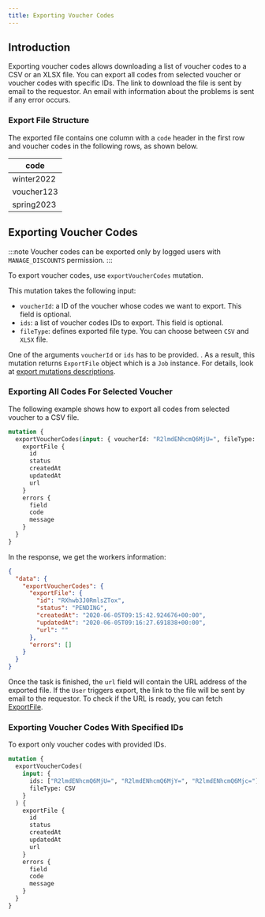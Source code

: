 ```yaml
---
title: Exporting Voucher Codes
---
```


## Introduction

Exporting voucher codes allows downloading a list of voucher codes to a CSV or an XLSX file.
You can export all codes from selected voucher or voucher codes with specific IDs.
The link to download the file is sent by email to the requestor. An email with information about the problems is sent if any error occurs.

### Export File Structure

The exported file contains one column with a `code` header in the first row and voucher codes in the following rows, as shown below.

| code       |
| ---------- |
| winter2022 |
| voucher123 |
| spring2023 |

## Exporting Voucher Codes

:::note
Voucher codes can be exported only by logged users with `MANAGE_DISCOUNTS` permission.
:::

To export voucher codes, use `exportVoucherCodes` mutation.

This mutation takes the following input:

- `voucherId`: a ID of the voucher whose codes we want to export. This field is optional.
- `ids`: a list of voucher codes IDs to export. This field is optional.
- `fileType`: defines exported file type. You can choose between `CSV` and `XLSX` file.

One of the arguments `voucherId` or `ids` has to be provided.
.
As a result, this mutation returns `ExportFile` object which is a `Job` instance.
For details, look at [export mutations descriptions](export-overview#mutations).

### Exporting All Codes For Selected Voucher

The following example shows how to export all codes from selected voucher to a CSV file.

```graphql {2}
mutation {
  exportVoucherCodes(input: { voucherId: "R2lmdENhcmQ6MjU=", fileType: CSV }) {
    exportFile {
      id
      status
      createdAt
      updatedAt
      url
    }
    errors {
      field
      code
      message
    }
  }
}
```

In the response, we get the workers information:

```json
{
  "data": {
    "exportVoucherCodes": {
      "exportFile": {
        "id": "RXhwb3J0RmlsZTox",
        "status": "PENDING",
        "createdAt": "2020-06-05T09:15:42.924676+00:00",
        "updatedAt": "2020-06-05T09:16:27.691838+00:00",
        "url": ""
      },
      "errors": []
    }
  }
}
```

Once the task is finished, the `url` field will contain the URL address of the exported file. If the `User` triggers export, the link to the file will be sent by email to the requestor.
To check if the URL is ready, you can fetch [ExportFile](export-overview#fetching-exportfile-instance).

### Exporting Voucher Codes With Specified IDs

To export only voucher codes with provided IDs.

```graphql {4}
mutation {
  exportVoucherCodes(
    input: {
      ids: ["R2lmdENhcmQ6MjU=", "R2lmdENhcmQ6MjY=", "R2lmdENhcmQ6Mjc="]
      fileType: CSV
    }
  ) {
    exportFile {
      id
      status
      createdAt
      updatedAt
      url
    }
    errors {
      field
      code
      message
    }
  }
}
```
